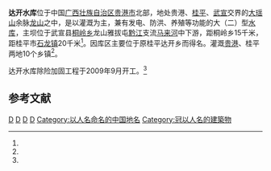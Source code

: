 {{Infobox Reservoir | 
|name                     = 达开水库
|nickname                 = 
|image                    = 
|image_caption            = 
|map                      = 
|map_caption              = 
|pushpin_map              = China Guangxi
|pushpin_map_caption      = 达开水库在中国的位置
|code                     = BHA38000102
|class                    = 大（二）型[[水库|水库]]
|location_of_reservoir    = [[广西|广西]][[贵港|贵港]]、[[桂平|桂平]]、[[武宣|武宣]]
|location_of_dam          = [[武宣县|武宣县]][[桐岭乡|桐岭乡]]
|inflow                   = [[马来河|马来河]]
|outflow                  = [[马来河|马来河]]
|catchment_area           = 426.8
|reservoir_area           = 
|mean_depth               = 
|maximum_depth            = 
|flood_level              = 
|normal_water_level       = 100.6
|dead_water_level         = 89.9
|water_quality            = Ⅲ类
|island                   = 
|maximum_storage_capacity = 4.24亿
|normal_storage_capacity  = 
|dead_storage_capacity    = 
|type_of_dam              = 均值土坝
|elevation_of_dam         = 
|height_of_dam            = 51.5
|length_of_dam            = 330
|width_of_dam             = 
|installed_capacity       = 
|irrigated_area           = 34800公顷
|start                    = 1958年9月
|complete                 = 1965年8月
|cost                     = 
|emigrate                 = 
|latd = 23
|latm = 25
|lats = 07
|latNS = N
|longd = 109
|longm = 42
|longs = 36
|longEW = E
|website = 
|footnotes = <ref>{{Cite web |url=http://www.tsdh.net/%E6%B0%B4%E5%88%A9%E6%96%87%E7%8C%AE%E6%B1%87%E7%BC%96/PDF%E6%96%87%E6%A1%A3/%E4%B8%AD%E5%9B%BD%E6%B0%B4%E5%BA%93%E5%90%8D%E7%A7%B0%E4%BB%A3%E7%A0%81.pdf |title=中国水库名称代码 |access-date=2019-05-08 |archive-url=https://web.archive.org/web/20150505182029/http://www.tsdh.net/%E6%B0%B4%E5%88%A9%E6%96%87%E7%8C%AE%E6%B1%87%E7%BC%96/PDF%E6%96%87%E6%A1%A3/%E4%B8%AD%E5%9B%BD%E6%B0%B4%E5%BA%93%E5%90%8D%E7%A7%B0%E4%BB%A3%E7%A0%81.pdf |archive-date=2015-05-05 |dead-url=yes }}</ref><ref name="达开水库主坝混凝土防渗墙设计">{{cite journal |title=达开水库主坝混凝土防渗墙设计 |author=翟配松 |journal=广西水利水电 |year=2009 |volume= |issue=3 |pages=37-38 |url=http://www.cqvip.com/qk/96398a/2009003/30825828.html |access-date=2010-09-28 |archive-date=2020-09-26 |archive-url=https://web.archive.org/web/20200926031723/http://www.cqvip.com/qk/96398a/2009003/30825828.html |dead-url=no }}</ref><ref>{{cite journal |title=达开水库水文测报及洪水调度系统 |author=杨志强，梁海睦，玉汉明 |journal=珠江现代建设 |year=2004 |volume= |issue=6 |pages=5-11 |url=http://www.cqvip.com/qk/92250b/2004006/11369600.html }}</ref><ref>{{cite journal |title=达开水库面源污染分析及防治对策 |author=陈松 |journal=建材与装饰：上旬.市场营销 |year=2009 |volume= |issue=9 |pages=16-17 |url=http://www.cqvip.com/qk/88385a/2009009/31428456.html }}</ref><ref name="浅析达开水库灌区信息化系统建设">{{cite journal |title=浅析达开水库灌区信息化系统建设 |author=方金匙，梁海睦 |journal=珠江现代建设 |year=2010 |volume= |issue=3 |pages=19-22 |url=http://www.cqvip.com/qk/92250b/2010003/34205107.html }}</ref>
}}
<mapframe latitude="23.3821" longitude="109.6966" zoom="11" width="280" height="300" align="right" />
'''达开水库'''位于中国[[广西壮族自治区|广西壮族自治区]][[贵港市|贵港市]]北部，地处贵港、[[桂平|桂平]]、[[武宣|武宣]]交界的[[大瑶山|大瑶山]]余脉[[龙山|龙山]]之中，是以灌溉为主，兼有发电、防洪、养殖等功能的大（二）型[[水库|水库]]，主坝位于武宣县[[桐岭乡|桐岭乡]]龙山雅拔屯[[黔江|黔江]]支流[[马来河|马来河]]中下游，距桐岭乡15千米，距桂平市[[石龙镇|石龙镇]]20千米<ref name="达开水库主坝混凝土防渗墙设计"/>。因库区主要位于原桂平达开乡而得名。灌溉[[贵港|贵港]]、桂平两地10个乡镇<ref name="浅析达开水库灌区信息化系统建设"/>。

达开水库除险加固工程于2009年9月开工。<ref name="达开水库主坝混凝土防渗墙设计"/>


==参考文献==
{{reflist}}

[[Category:广西水库|D]]
[[Category:桂平市|D]]
[[Category:贵港建筑物|D]]
[[Category:武宣县|D]]
[[Category:以人名命名的中国地名|Category:以人名命名的中国地名]]
[[Category:冠以人名的建築物|Category:冠以人名的建築物]]